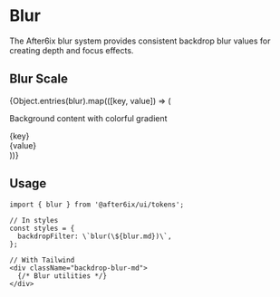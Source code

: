 
<Meta title="Design Tokens/Blur" />

# Blur

The After6ix blur system provides consistent backdrop blur values for creating depth and focus effects.

## Blur Scale

<div className="grid grid-cols-2 gap-4 my-8">
  {Object.entries(blur).map(([key, value]) => (
    <div key={key} className="relative h-32 rounded-lg overflow-hidden">
      <div className="absolute inset-0 bg-gradient-to-br from-primary-600 to-accent-500 p-4">
        <p className="text-white text-sm">Background content with colorful gradient</p>
      </div>
      <div 
        className="absolute inset-0 bg-white/30"
        style={{ backdropFilter: `blur(${value})` }}
      />
      <div className="absolute inset-0 flex items-center justify-center">
        <div className="bg-white rounded-lg p-4 shadow-lg">
          <div className="text-sm font-mono text-neutral-600">{key}</div>
          <div className="text-xs text-neutral-500">{value}</div>
        </div>
      </div>
    </div>
  ))}
</div>

## Usage

```tsx
import { blur } from '@after6ix/ui/tokens';

// In styles
const styles = {
  backdropFilter: \`blur(\${blur.md})\`,
};

// With Tailwind
<div className="backdrop-blur-md">
  {/* Blur utilities */}
</div>
```